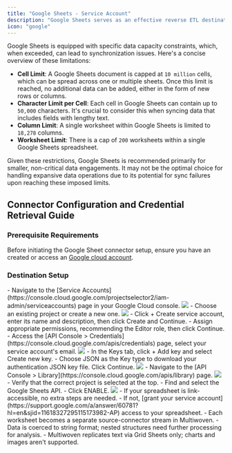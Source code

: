 ```yaml
---
title: "Google Sheets - Service Account"
description: "Google Sheets serves as an effective reverse ETL destination, enabling real-time data synchronization from data warehouses to a collaborative, user-friendly spreadsheet environment. It democratizes data access, allowing stakeholders to analyze, share, and act on insights without specialized skills. The platform supports automation and customization, enhancing decision-making and operational efficiency. Google Sheets transforms complex data into actionable intelligence, fostering a data-driven culture across organizations."
icon: "google"
---
```


<Warning>
Google Sheets is equipped with specific data capacity constraints, which, when exceeded, can lead to synchronization issues. Here's a concise overview of these limitations:

- **Cell Limit**: A Google Sheets document is capped at `10 million` cells, which can be spread across one or multiple sheets. Once this limit is reached, no additional data can be added, either in the form of new rows or columns.
- **Character Limit per Cell**: Each cell in Google Sheets can contain up to `50,000` characters. It's crucial to consider this when syncing data that includes fields with lengthy text.
- **Column Limit**: A single worksheet within Google Sheets is limited to `18,278` columns.
- **Worksheet Limit**: There is a cap of `200` worksheets within a single Google Sheets spreadsheet.

Given these restrictions, Google Sheets is recommended primarily for smaller, non-critical data engagements.
It may not be the optimal choice for handling expansive data operations due to its potential for sync failures upon reaching these imposed limits.

</Warning>

## Connector Configuration and Credential Retrieval Guide

### Prerequisite Requirements

Before initiating the Google Sheet connector setup, ensure you have an created or access an [Google cloud account](https://console.cloud.google.com).

### Destination Setup

<Accordion title="Set up the Service Account Key" icon="key">

  <Steps>
    <Step title="Create a Service Account">
      - Navigate to the [Service Accounts](https://console.cloud.google.com/projectselector2/iam-admin/serviceaccounts) page in your Google Cloud console.
        <Frame>
          <img src="https://res.cloudinary.com/dspflukeu/image/upload/v1710246065/Multiwoven/connectors/google-sheets-service-account/service-account.png" />
        </Frame>
      - Choose an existing project or create a new one.
        <Frame>
          <img src="https://res.cloudinary.com/dspflukeu/image/upload/v1710246116/Multiwoven/connectors/google-sheets-service-account/service-account-form.png" />
        </Frame>
      - Click + Create service account, enter its name and description, then click Create and Continue.
      - Assign appropriate permissions, recommending the Editor role, then click Continue.
    </Step>
    <Step title="Generate a Key">
      - Access the [API Console > Credentials](https://console.cloud.google.com/apis/credentials) page, select your service account's email.
        <Frame>
          <img src="https://res.cloudinary.com/dspflukeu/image/upload/v1710246147/Multiwoven/connectors/google-sheets-service-account/credentials.png" />
        </Frame>
      - In the Keys tab, click + Add key and select Create new key.
      - Choose JSON as the Key type to download your authentication JSON key file. Click Continue.
        <Frame>
          <img src="https://res.cloudinary.com/dspflukeu/image/upload/v1710246195/Multiwoven/connectors/google-sheets-service-account/create-credentials.png" />
        </Frame>
    </Step>
    <Step title="Enable the Google Sheets API">
      - Navigate to the [API Console > Library](https://console.cloud.google.com/apis/library) page. 
        <Frame>
          <img src="https://res.cloudinary.com/dspflukeu/image/upload/v1710246418/Multiwoven/connectors/google-sheets-service-account/api-library.png" />
        </Frame>
      - Verify that the correct project is selected at the top. 
      - Find and select the Google Sheets API.
      - Click ENABLE.
        <Frame>
          <img src="https://res.cloudinary.com/dspflukeu/image/upload/v1710246457/Multiwoven/connectors/google-sheets-service-account/update-google-sheets-api.png" />
        </Frame>
    </Step>
    <Step title="Spreadsheet Access">
      - If your spreadsheet is link-accessible, no extra steps are needed.
      - If not, [grant your service account](https://support.google.com/a/answer/60781?hl=en&sjid=11618327295115173982-AP) access to your spreadsheet.
    </Step>
    <Step title="Output Schema">
      - Each worksheet becomes a separate source-connector stream in Multiwoven.
      - Data is coerced to string format; nested structures need further processing for analysis.
      - Multiwoven replicates text via Grid Sheets only; charts and images aren't supported.
    </Step>

  </Steps>
</Accordion>
